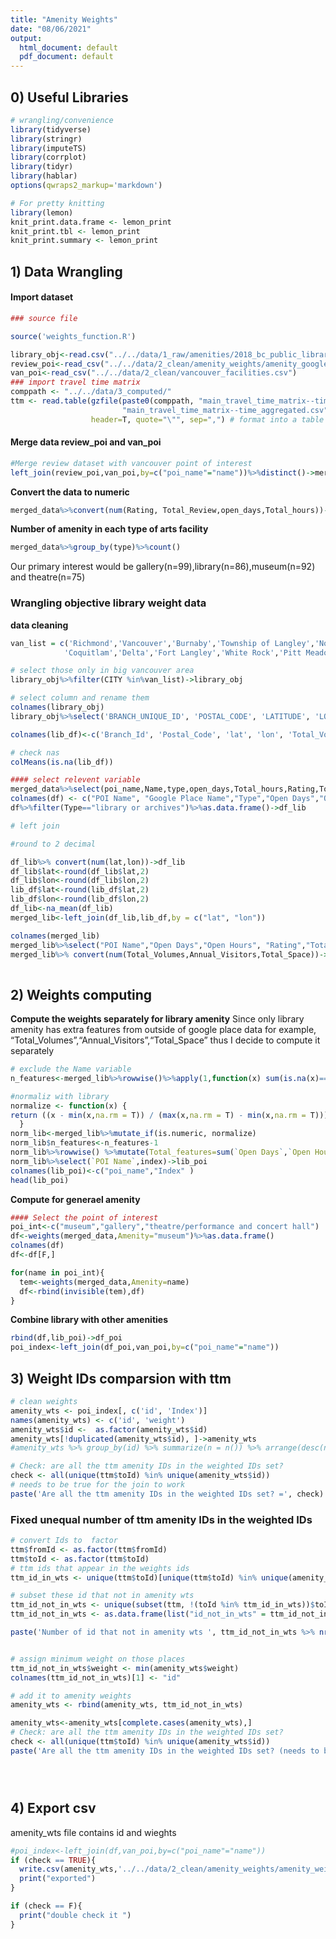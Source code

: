 ```yaml
---
title: "Amenity Weights"
date: "08/06/2021"
output:
  html_document: default
  pdf_document: default
---
```

## 0) Useful Libraries

```r

# wrangling/convenience
library(tidyverse)
library(stringr)
library(imputeTS)
library(corrplot)
library(tidyr)
library(hablar)
options(qwraps2_markup='markdown')

# For pretty knitting
library(lemon)
knit_print.data.frame <- lemon_print
knit_print.tbl <- lemon_print
knit_print.summary <- lemon_print
```

## 1) Data Wrangling

#### Import dataset
```R
### source file 

source('weights_function.R')

library_obj<-read.csv("../../data/1_raw/amenities/2018_bc_public_library_data.csv",fileEncoding="latin1")
review_poi<-read_csv("../../data/2_clean/amenity_weights/amenity_google_data.csv")
van_poi<-read_csv("../../data/2_clean/vancouver_facilities.csv")
### import travel time matrix
comppath <- "../../data/3_computed/"
ttm <- read.table(gzfile(paste0(comppath, "main_travel_time_matrix--time_aggregated.csv.gz"),
                         "main_travel_time_matrix--time_aggregated.csv"), # file within zip
                  header=T, quote="\"", sep=",") # format into a table


```

#### Merge data review_poi and van_poi


```R
#Merge review dataset with vancouver point of interest
left_join(review_poi,van_poi,by=c("poi_name"="name"))%>%distinct()->merged_data
```

**Convert the data to numeric **
```R
merged_data%>%convert(num(Rating, Total_Review,open_days,Total_hours))->merged_data

```

**Number of amenity in each type of arts facility **
```R
merged_data%>%group_by(type)%>%count()
```
Our primary interest would be gallery(n=99),library(n=86),museum(n=92) and theatre(n=75)


### Wrangling objective library weight data


**data cleaning**

```R
van_list = c('Richmond','Vancouver','Burnaby','Township of Langley','North Vancouver','New Westminster','Maple Ridge','Port Moody','Surrey','Langley',
            'Coquitlam','Delta','Fort Langley','White Rock','Pitt Meadows','Port Coquitlam', 'West Vancouver')

# select those only in big vancouver area
library_obj%>%filter(CITY %in%van_list)->library_obj

# select column and rename them
colnames(library_obj)
library_obj%>%select('BRANCH_UNIQUE_ID', 'POSTAL_CODE', 'LATITUDE', 'LONGITUDE', 'MTLS_OUTLET', 'VISITS_B', 'FLOORSPACE.', 'HRS_OPEN.', 'DAYS_OPEN.')->lib_df

colnames(lib_df)<-c('Branch_Id', 'Postal_Code', 'lat', 'lon', 'Total_Volumes', 'Annual_Visitors', 'Total_Space', 'Hrs_per_Year', 'Days_per_Year')

# check nas
colMeans(is.na(lib_df))

```
  
  

```R

#### select relevent variable 
merged_data%>%select(poi_name,Name,type,open_days,Total_hours,Rating,Total_Review,lat,lon)->df
colnames(df) <- c("POI Name", "Google Place Name","Type","Open Days","Open Hours","Rating","Total Review","lat","lon")
df%>%filter(Type=="library or archives")%>%as.data.frame()->df_lib

# left join 

#round to 2 decimal

df_lib%>% convert(num(lat,lon))->df_lib
df_lib$lat<-round(df_lib$lat,2)
df_lib$lon<-round(df_lib$lon,2)
lib_df$lat<-round(lib_df$lat,2)
lib_df$lon<-round(lib_df$lon,2)
df_lib<-na_mean(df_lib)
merged_lib<-left_join(df_lib,lib_df,by = c("lat", "lon"))

colnames(merged_lib)
merged_lib%>%select("POI Name","Open Days","Open Hours", "Rating","Total Review","Total_Volumes","Annual_Visitors","Total_Space" )->merged_lib
merged_lib%>% convert(num(Total_Volumes,Annual_Visitors,Total_Space))->merged_lib
  
```

## 2) Weights computing


**Compute the weights separately for library amenity**
Since only library amenity has extra features from outside of google place data for example, "Total_Volumes","Annual_Visitors","Total_Space"  thus I decide to compute it separately 
```R


# exclude the Name variable 
n_features<-merged_lib%>%rowwise()%>%apply(1,function(x) sum(is.na(x)==F))

#normaliz with library
normalize <- function(x) {
return ((x - min(x,na.rm = T)) / (max(x,na.rm = T) - min(x,na.rm = T)))
  }
norm_lib<-merged_lib%>%mutate_if(is.numeric, normalize)
norm_lib$n_features<-n_features-1
norm_lib%>%rowwise() %>%mutate(Total_features=sum(`Open Days`,`Open Hours`,Rating,`Total Review`,Total_Volumes,Annual_Visitors,Total_Space,na.rm=TRUE),index=Total_features/n_features)->norm_lib
norm_lib%>%select(`POI Name`,index)->lib_poi
colnames(lib_poi)<-c("poi_name","Index" )
head(lib_poi)
```


**Compute for generael amenity**
 

```r
#### Select the point of interest
poi_int<-c("museum","gallery","theatre/performance and concert hall")
df<-weights(merged_data,Amenity="museum")%>%as.data.frame()
colnames(df)
df<-df[F,]

for(name in poi_int){
  tem<-weights(merged_data,Amenity=name)
  df<-rbind(invisible(tem),df)
}


```

**Combine library with other amenities**

```R

rbind(df,lib_poi)->df_poi
poi_index<-left_join(df_poi,van_poi,by=c("poi_name"="name"))
```

## 3) Weight IDs comparsion with ttm

```R
# clean weights
amenity_wts <- poi_index[, c('id', 'Index')]
names(amenity_wts) <- c('id', 'weight')
amenity_wts$id <-  as.factor(amenity_wts$id)
amenity_wts[!duplicated(amenity_wts$id), ]->amenity_wts
#amenity_wts %>% group_by(id) %>% summarize(n = n()) %>% arrange(desc(n))

# Check: are all the ttm amenity IDs in the weighted IDs set?
check <- all(unique(ttm$toId) %in% unique(amenity_wts$id))
# needs to be true for the join to work
paste('Are all the ttm amenity IDs in the weighted IDs set? =', check)


```

### Fixed unequal number of ttm amenity IDs in the weighted IDs

```R
# convert Ids to  factor
ttm$fromId <- as.factor(ttm$fromId)
ttm$toId <- as.factor(ttm$toId)
# ttm ids that appear in the weights ids
ttm_id_in_wts <- unique(ttm$toId)[unique(ttm$toId) %in% unique(amenity_wts$id)]

# subset these id that not in amenity wts
ttm_id_not_in_wts <- unique(subset(ttm, !(toId %in% ttm_id_in_wts))$toId)
ttm_id_not_in_wts <- as.data.frame(list("id_not_in_wts" = ttm_id_not_in_wts))

paste('Number of id that not in amenity wts ', ttm_id_not_in_wts %>% nrow())


# assign minimum weight on those places
ttm_id_not_in_wts$weight <- min(amenity_wts$weight)
colnames(ttm_id_not_in_wts)[1] <- "id"

# add it to amenity weights
amenity_wts <- rbind(amenity_wts, ttm_id_not_in_wts)

amenity_wts<-amenity_wts[complete.cases(amenity_wts),]
# Check: are all the ttm amenity IDs in the weighted IDs set?
check <- all(unique(ttm$toId) %in% unique(amenity_wts$id))
paste('Are all the ttm amenity IDs in the weighted IDs set? (needs to be true for the join to work) =', check)





```



## 4) Export csv 
amenity_wts file contains id and wieghts 
```r
#poi_index<-left_join(df,van_poi,by=c("poi_name"="name"))
if (check == TRUE){
  write.csv(amenity_wts,'../../data/2_clean/amenity_weights/amenity_weights.csv',row.names = FALSE)
  print("exported")
}

if (check == F){
  print("double check it ")
}
```




